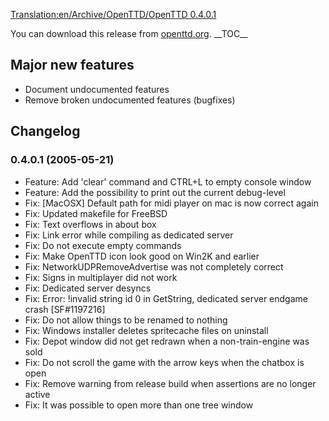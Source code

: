 [[Translation:en/Archive/OpenTTD/OpenTTD 0.4.0.1]]

{{en/Development/OTTDVersions}}
{{en/Archive/OpenTTD/Release|prev=en/Archive/OpenTTD/OpenTTD 0.4.0|next=en/Archive/OpenTTD/OpenTTD 0.4.5|date=2005-05-21}}

You can download this release from [http://www.openttd.org/download-stable/0.4.0.1 openttd.org].
__TOC__

==Major new features==
* Document undocumented features
* Remove broken undocumented features (bugfixes)
==Changelog==
===0.4.0.1 (2005-05-21)===
* Feature: Add 'clear' command and CTRL+L to empty console window
* Feature: Add the possibility to print out the current debug-level
* Fix: [MacOSX] Default path for midi player on mac is now correct again
* Fix: Updated makefile for FreeBSD
* Fix: Text overflows in about box
* Fix: Link error while compiling as dedicated server
* Fix: Do not execute empty commands
* Fix: Make OpenTTD icon look good on Win2K and earlier
* Fix: NetworkUDPRemoveAdvertise was not completely correct
* Fix: Signs in multiplayer did not work
* Fix: Dedicated server desyncs
* Fix: Error: !invalid string id 0 in GetString, dedicated server endgame crash [SF#1197216]
* Fix: Do not allow things to be renamed to nothing
* Fix: Windows installer deletes spritecache files on uninstall
* Fix: Depot window did not get redrawn when a non-train-engine was sold
* Fix: Do not scroll the game with the arrow keys when the chatbox is open
* Fix: Remove warning from release build when assertions are no longer active
* Fix: It was possible to open more than one tree window